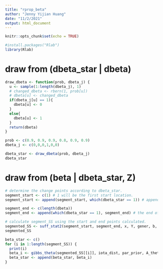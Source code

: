 ```yaml
---
title: "rprop_beta"
author: "Jenny Yijian Huang"
date: "11/2/2021"
output: html_document
---
```


```r
knitr::opts_chunk$set(echo = TRUE)
```

```r
#install.packages("Rlab")
library(Rlab)
```

# draw from (dbeta_star | dbeta)
```r
draw_dbeta <- function(prob, dbeta_j) {
  u <- sample(1:length(dbeta_j), 1)
  # changed_dbeta <- rbern(1, prob[u])
  # dbeta[u] <- changed_dbeta
  if(dbeta_j[u] == 1){
    dbeta[u] <- 0
  }
  else{
    dbeta[u] <- 1
  }
  return(dbeta)
}
```

```r
prob <- c(0.9, 0.9, 0.9, 0.8, 0.9, 0.9)
dbeta_j <- c(0,0,0,1,0,0)

dbeta_star <- draw_dbeta(prob, dbeta_j)
dbeta_star
```


# draw from (beta | dbeta_star, Z)
```r
# determine the change points according to dbeta_star.
segment_start <- c(1) # 1 will be the first start location.
segment_start <- append(segment_start, which(dbeta_star == 1)) # append the locations where dbeta == 1. These will be additional start locations.

segment_end <- c(length(dbeta))
segment_end <- append(which(dbeta_star == 1), segment_end) # the end of the segment corresponds to the start of the new segment.

# calculate segment_SS using the start and end points calculated.
segmented_SS <- suff_stat2(segment_start, segment_end, x, Y, gener, b, return_SI = FALSE) # here, x is x in the previous iteration: x^(j-1).
segmented_SS

beta_star <- c()
for (i in 1:length(segment_SS)) {
  print(i)
  beta_i <- gibbs_theta(segmented_SS[[i]], iota_dist, par_prior, A_theta, param, A_y)
  beta_star <- append(beta_star, beta_i)
}
```
